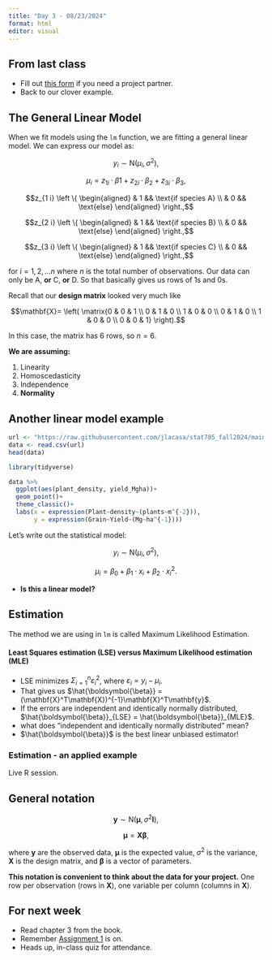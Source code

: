 ```yaml
---
title: "Day 3 - 08/23/2024"
format: html
editor: visual
---
```


## From last class

-   Fill out [this form](https://forms.gle/Vb1Xx9eoemUzBUar9) if you need a project partner.
-   Back to our clover example.

## The General Linear Model

When we fit models using the `lm` function, we are fitting a general linear model. We can express our model as:

$$y_i \sim \text{N}(\mu_i, \sigma^2),$$

$$\mu_i = z_{1 i}\cdot \beta{1} + z_{2 i}\cdot \beta_2 + z_{3 i}\cdot \beta_3,$$

$$z_{1 i} \left \{
  \begin{aligned}
    & 1 && \text{if species A} \\
    & 0 && \text{else}
  \end{aligned} \right.,$$

$$z_{2 i} \left \{
  \begin{aligned}
    & 1 && \text{if species B} \\
    & 0 && \text{else}
  \end{aligned} \right.,$$

$$z_{3 i} \left \{
  \begin{aligned}
    & 1 && \text{if species C} \\
    & 0 && \text{else}
  \end{aligned} \right.,$$

for $i = 1, 2, ... n$ where $n$ is the total number of observations. Our data can only be A, **or** C, **or** D. So that basically gives us rows of 1s and 0s.

Recall that our **design matrix** looked very much like

$$\mathbf{X}= 
\left( 
\matrix{0 & 0 & 1 \\
0 & 1 & 0 \\
1 & 0 & 0 \\
0 & 1 & 0 \\
1 & 0 & 0 \\
0 & 0 & 1} 
\right).$$

In this case, the matrix has 6 rows, so $n=6$.

::: {.alert .alert-warning}
**We are assuming:**

1.  Linearity\
2.  Homoscedasticity
3.  Independence
4.  **Normality**
:::

## Another linear model example

```r
url <- "https://raw.githubusercontent.com/jlacasa/stat705_fall2024/main/classes/data/corn_example1.csv"
data <- read.csv(url)
head(data)
```

```r
library(tidyverse)

data %>% 
  ggplot(aes(plant_density, yield_Mgha))+
  geom_point()+
  theme_classic()+
  labs(x = expression(Plant~density~(plants~m^{-2})), 
       y = expression(Grain~Yield~(Mg~ha^{-1})))
```

Let's write out the statistical model:

$$y_i \sim \text{N}(\mu_i, \sigma^2),$$

$$\mu_i = \beta_0 + \beta_1\cdot x_i + \beta_2 \cdot x_i^2.$$

-   **Is this a linear model?**

## Estimation

The method we are using in `lm` is called Maximum Likelihood Estimation.

#### Least Squares estimation (LSE) versus Maximum Likelihood estimation (MLE)

-   LSE minimizes $\Sigma_{i=1}^n \varepsilon_i^2$, where $\varepsilon_i = y_i-\mu_i$.
-   That gives us $\hat{\boldsymbol{\beta}} = (\mathbf{X}^T\mathbf{X})^{-1}\mathbf{X}^T\mathbf{y}$.
-   If the errors are independent and identically normally distributed, $\hat{\boldsymbol{\beta}}_{LSE} = \hat{\boldsymbol{\beta}}_{MLE}$.
-   what does "independent and identically normally distributed" mean?
-   $\hat{\boldsymbol{\beta}}$ is the best linear unbiased estimator!

### Estimation - an applied example

Live R session.

## General notation

::: {.alert .alert-info}
$$\mathbf{y} \sim \text{N}(\boldsymbol{\mu}, \sigma^2\mathbf{I}),$$

$$\boldsymbol{\mu} = \mathbf{X}\boldsymbol{\beta},$$

where $\mathbf{y}$ are the observed data, $\boldsymbol{\mu}$ is the expected value, $\sigma^2$ is the variance, $\mathbf{X}$ is the design matrix, and $\boldsymbol{\beta}$ is a vector of parameters.

**This notation is convenient to think about the data for your project.** One row per observation (rows in $\mathbf{X}$), one variable per column (columns in $\mathbf{X}$).
:::

## For next week

-   Read chapter 3 from the book.
-   Remember [Assignment 1](https://jlacasa.github.io/stat705_fall2024/assignments/hw1) is on.
-   Heads up, in-class quiz for attendance.
